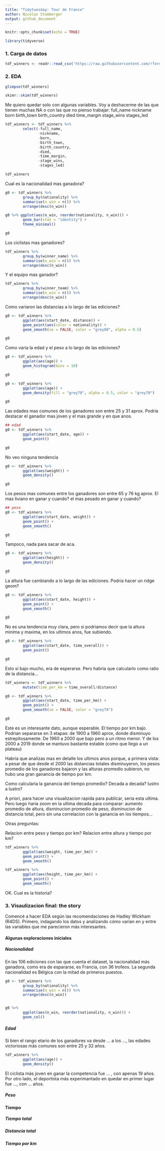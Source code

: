 ---
title: "Tidytuesday: Tour de France"
author: Nicolas Stumberger
output: github_document
---

```{r setup, include=FALSE}
knitr::opts_chunk$set(echo = TRUE)
```

```{r librerias, echo=FALSE}

library(tidyverse)

```


### 1. Carga de datos

```{r}

tdf_winners <- readr::read_csv('https://raw.githubusercontent.com/rfordatascience/tidytuesday/master/data/2020/2020-04-07/tdf_winners.csv')

```

### 2. EDA

```{r}
glimpse(tdf_winners)
```
```{r}
skimr::skim(tdf_winners)
```

Me quiero quedar solo con algunas variables.
Voy a deshacerme de las que tienen muchas NA o con las que no pienso trabajar:
full_name
nickname
born
birth_town
birth_country
died
time_margin
stage_wins
stages_led

```{r}
tdf_winners <- tdf_winners %>% 
        select(-full_name, 
               -nickname, 
               -born, 
               -birth_town,
               -birth_country, 
               -died, 
               -time_margin, 
               -stage_wins, 
               -stages_led)

tdf_winners
```

Cual es la nacionalidad mas ganadora?
```{r}
g0 <- tdf_winners %>% 
        group_by(nationality) %>% 
        summarise(n_win = n()) %>% 
        arrange(desc(n_win))
```

```{r}
g0 %>% ggplot(aes(n_win, reorder(nationality, n_win))) +
        geom_bar(stat = "identity") +
        theme_minimal()

g0
```

Los ciclistas mas ganadores?

```{r}
tdf_winners %>% 
        group_by(winner_name) %>% 
        summarise(n_win = n()) %>% 
        arrange(desc(n_win))
```

Y el equipo mas ganador?
```{r}
tdf_winners %>% 
        group_by(winner_team) %>% 
        summarise(n_win = n()) %>% 
        arrange(desc(n_win))
```

Como variaron las distancias a lo largo de las ediciones?

```{r}
g0 <- tdf_winners %>% 
        ggplot(aes(start_date, distance)) +
        geom_point(aes(color = nationality)) +
        geom_smooth(se = FALSE, color = "grey80", alpha = 0.5)

g0
```

Como varia la edad y el peso a lo largo de las ediciones?

```{r}
g0 <- tdf_winners %>% 
        ggplot(aes(age)) +
        geom_histogram(bins = 10)

g0
```

```{r}
g0 <- tdf_winners %>% 
        ggplot(aes(age)) +
        geom_density(fill = "grey70", alpha = 0.5, color = "grey70")

g0
```
Las edades mas comunes de los ganadores son entre 25 y 31 aprox.
Podria destacar el ganador mas joven y el mas grande y en que anos.


```{r}
## edad
g0 <- tdf_winners %>% 
        ggplot(aes(start_date, age)) +
        geom_point()

g0
```
No veo ninguna tendencia

```{r}
g0 <- tdf_winners %>% 
        ggplot(aes(weight)) +
        geom_density()

g0
```
Los pesos mas comunes entre los ganadores son entre 65 y 76 kg aprox.
El mas liviano en ganar y cuando? el mas pesado en ganar y cuando?


```{r}
## peso
g0 <- tdf_winners %>% 
        ggplot(aes(start_date, weight)) +
        geom_point() +
        geom_smooth()

g0
```
Tampoco, nada para sacar de aca.


```{r}
g0 <- tdf_winners %>% 
        ggplot(aes(height)) +
        geom_density()

g0
```

La altura fue cambiando a lo largo de las ediciones. Podria hacer un ridge geom?

```{r}
g0 <- tdf_winners %>% 
        ggplot(aes(start_date, height)) +
        geom_point() +
        geom_smooth()

g0
```
No es una tendencia muy clara, pero si podriamos decir que la altura minima y maxima, en los ultimos anos, fue subiendo.

```{r}
g0 <- tdf_winners %>% 
        ggplot(aes(start_date, time_overall)) +
        geom_point()

g0
```
Esto si bajo mucho, era de esperarse. Pero habria que calcularlo como ratio de la distancia...

```{r}
tdf_winners <- tdf_winners %>% 
        mutate(time_per_km = time_overall/distance)

g0 <- tdf_winners %>% 
        ggplot(aes(start_date, time_per_km)) +
        geom_point() +
        geom_smooth(se = FALSE, color = "grey70")

g0
```

Este es un interesante dato, aunque esperable. El tiempo por km bajo. Podrian separarse en 3 etapas:
de 1900 a 1960 aprox, donde disminuyo estrepitosamente. De 1960 a 2000 que bajo pero a un ritmo menor. Y de los 2000 a 2019 donde se mantuvo bastante estable (como que llego a un plateau)

Habria que analizas mas en detalle los ultimos anos porque, a primera vista:
a pesar de que desde el 2000 las distancias totales disminuyeron, los pesos promedio de los ganadores bajaron y las alturas promedio subieron, no hubo una gran ganancia de tiempo por km.

Como calcularia la ganancia del tiempo promedio? Decada a decada? lustro a lustro?

A priori, para hacer una visualizacion rapida para publicar, seria esta ultima.
Pero luego haria zoom en la ultima decada para comparar: aumento promedio de altura, disminucion promedio de peso, disminucion de distancia total, pero sin una correlacion con la ganancia en los tiempos...

Otras preguntas:

Relacion entre peso y tiempo por km?
Relacion entre altura y tiempo por km?

```{r}
tdf_winners %>% 
        ggplot(aes(weight, time_per_km)) +
        geom_point() +
        geom_smooth()
```

```{r}
tdf_winners %>% 
        ggplot(aes(height, time_per_km)) +
        geom_point() +
        geom_smooth()
```

OK. Cual es la historia?

### 3. Visaulizacion final: the story

Comencé a hacer EDA según las recomendaciones de Hadley Wickham (R4DS).
Primero, indagando los datos y analizando cómo varían en y entre las variables que me parecieron más interesantes.

#### Algunas exploraciones iniciales

##### Nacionalidad

En las 106 ediciones con las que cuenta el dataset, la nacionalidad más ganadora, como era de espararse, es Francia, con 36 trofeos. La segunda nacionalidad es Bélgica con la mitad de primeros puestos.

```{r}
g0 <- tdf_winners %>% 
        group_by(nationality) %>% 
        summarise(n_win = n()) %>% 
        arrange(desc(n_win))


g0 %>% 
        ggplot(aes(n_win, reorder(nationality, n_win))) + 
        geom_col()
```

##### Edad

Si bien el rango etario de los ganadores va desde ... a los ..., las edades victoriosas más comunes son entre 25 y 32 años.
```{r}
tdf_winners %>% 
        ggplot(aes(age)) +
        geom_density()
```

El ciclista más joven en ganar la competencia fue ... , con apenas 19 años. Por otro lado, el deportista más experimantado en quedar en primer lugar fue ..., con ... años.

##### Peso

#### Tiempo

##### Tiempo total

##### Distancia total

##### Tiempo por km

```{r}



```











